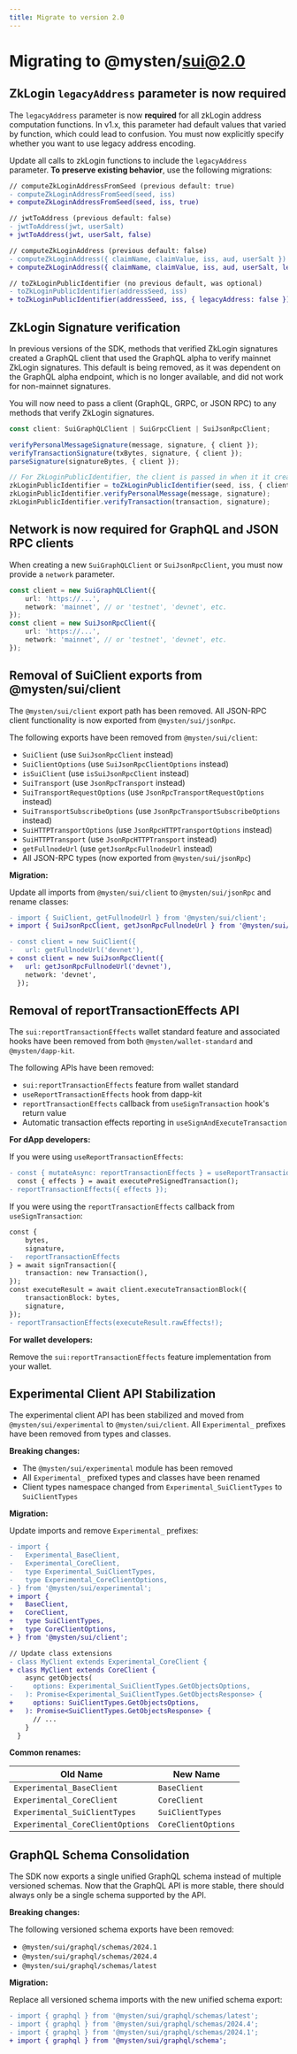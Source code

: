 ```yaml
---
title: Migrate to version 2.0
---
```


# Migrating to @mysten/sui@2.0

## ZkLogin `legacyAddress` parameter is now required

The `legacyAddress` parameter is now **required** for all zkLogin address computation functions. In
v1.x, this parameter had default values that varied by function, which could lead to confusion. You
must now explicitly specify whether you want to use legacy address encoding.

Update all calls to zkLogin functions to include the `legacyAddress` parameter. **To preserve
existing behavior**, use the following migrations:

```diff
// computeZkLoginAddressFromSeed (previous default: true)
- computeZkLoginAddressFromSeed(seed, iss)
+ computeZkLoginAddressFromSeed(seed, iss, true)

// jwtToAddress (previous default: false)
- jwtToAddress(jwt, userSalt)
+ jwtToAddress(jwt, userSalt, false)

// computeZkLoginAddress (previous default: false)
- computeZkLoginAddress({ claimName, claimValue, iss, aud, userSalt })
+ computeZkLoginAddress({ claimName, claimValue, iss, aud, userSalt, legacyAddress: false })

// toZkLoginPublicIdentifier (no previous default, was optional)
- toZkLoginPublicIdentifier(addressSeed, iss)
+ toZkLoginPublicIdentifier(addressSeed, iss, { legacyAddress: false })
```

## ZkLogin Signature verification

In previous versions of the SDK, methods that verified ZkLogin signatures created a GraphQL client
that used the GraphQL alpha to verify mainnet ZkLogin signatures. This default is being removed, as
it was dependent on the GraphQL alpha endpoint, which is no longer available, and did not work for
non-mainnet signatures.

You will now need to pass a client (GraphQL, GRPC, or JSON RPC) to any methods that verify ZkLogin
signatures.

```ts
const client: SuiGraphQLClient | SuiGrpcClient | SuiJsonRpcClient;

verifyPersonalMessageSignature(message, signature, { client });
verifyTransactionSignature(txBytes, signature, { client });
parseSignature(signatureBytes, { client });

// For ZkLoginPublicIdentifier, the client is passed in when it it created
zkLoginPublicIdentifier = toZkLoginPublicIdentifier(seed, iss, { client, legacyAddress: false });
zkLoginPublicIdentifier.verifyPersonalMessage(message, signature);
zkLoginPublicIdentifier.verifyTransaction(transaction, signature);
```

## Network is now required for GraphQL and JSON RPC clients

When creating a new `SuiGraphQLClient` or `SuiJsonRpcClient`, you must now provide a `network`
parameter.

```ts
const client = new SuiGraphQLClient({
	url: 'https://...',
	network: 'mainnet', // or 'testnet', 'devnet', etc.
});
const client = new SuiJsonRpcClient({
	url: 'https://...',
	network: 'mainnet', // or 'testnet', 'devnet', etc.
});
```

## Removal of SuiClient exports from @mysten/sui/client

The `@mysten/sui/client` export path has been removed. All JSON-RPC client functionality is now
exported from `@mysten/sui/jsonRpc`.

The following exports have been removed from `@mysten/sui/client`:

- `SuiClient` (use `SuiJsonRpcClient` instead)
- `SuiClientOptions` (use `SuiJsonRpcClientOptions` instead)
- `isSuiClient` (use `isSuiJsonRpcClient` instead)
- `SuiTransport` (use `JsonRpcTransport` instead)
- `SuiTransportRequestOptions` (use `JsonRpcTransportRequestOptions` instead)
- `SuiTransportSubscribeOptions` (use `JsonRpcTransportSubscribeOptions` instead)
- `SuiHTTPTransportOptions` (use `JsonRpcHTTPTransportOptions` instead)
- `SuiHTTPTransport` (use `JsonRpcHTTPTransport` instead)
- `getFullnodeUrl` (use `getJsonRpcFullnodeUrl` instead)
- All JSON-RPC types (now exported from `@mysten/sui/jsonRpc`)

**Migration:**

Update all imports from `@mysten/sui/client` to `@mysten/sui/jsonRpc` and rename classes:

```diff
- import { SuiClient, getFullnodeUrl } from '@mysten/sui/client';
+ import { SuiJsonRpcClient, getJsonRpcFullnodeUrl } from '@mysten/sui/jsonRpc';

- const client = new SuiClient({
-   url: getFullnodeUrl('devnet'),
+ const client = new SuiJsonRpcClient({
+   url: getJsonRpcFullnodeUrl('devnet'),
    network: 'devnet',
  });
```

## Removal of reportTransactionEffects API

The `sui:reportTransactionEffects` wallet standard feature and associated hooks have been removed
from both `@mysten/wallet-standard` and `@mysten/dapp-kit`.

The following APIs have been removed:

- `sui:reportTransactionEffects` feature from wallet standard
- `useReportTransactionEffects` hook from dapp-kit
- `reportTransactionEffects` callback from `useSignTransaction` hook's return value
- Automatic transaction effects reporting in `useSignAndExecuteTransaction`

**For dApp developers:**

If you were using `useReportTransactionEffects`:

```diff
- const { mutateAsync: reportTransactionEffects } = useReportTransactionEffects();
  const { effects } = await executePreSignedTransaction();
- reportTransactionEffects({ effects });
```

If you were using the `reportTransactionEffects` callback from `useSignTransaction`:

```diff
const {
	bytes,
	signature,
-	reportTransactionEffects
} = await signTransaction({
	transaction: new Transaction(),
});
const executeResult = await client.executeTransactionBlock({
	transactionBlock: bytes,
	signature,
});
- reportTransactionEffects(executeResult.rawEffects!);
```

**For wallet developers:**

Remove the `sui:reportTransactionEffects` feature implementation from your wallet.

## Experimental Client API Stabilization

The experimental client API has been stabilized and moved from `@mysten/sui/experimental` to
`@mysten/sui/client`. All `Experimental_` prefixes have been removed from types and classes.

**Breaking changes:**

- The `@mysten/sui/experimental` module has been removed
- All `Experimental_` prefixed types and classes have been renamed
- Client types namespace changed from `Experimental_SuiClientTypes` to `SuiClientTypes`

**Migration:**

Update imports and remove `Experimental_` prefixes:

```diff
- import {
-   Experimental_BaseClient,
-   Experimental_CoreClient,
-   type Experimental_SuiClientTypes,
-   type Experimental_CoreClientOptions,
- } from '@mysten/sui/experimental';
+ import {
+   BaseClient,
+   CoreClient,
+   type SuiClientTypes,
+   type CoreClientOptions,
+ } from '@mysten/sui/client';

// Update class extensions
- class MyClient extends Experimental_CoreClient {
+ class MyClient extends CoreClient {
    async getObjects(
-     options: Experimental_SuiClientTypes.GetObjectsOptions,
-   ): Promise<Experimental_SuiClientTypes.GetObjectsResponse> {
+     options: SuiClientTypes.GetObjectsOptions,
+   ): Promise<SuiClientTypes.GetObjectsResponse> {
      // ...
    }
  }
```

**Common renames:**

| Old Name                         | New Name            |
| -------------------------------- | ------------------- |
| `Experimental_BaseClient`        | `BaseClient`        |
| `Experimental_CoreClient`        | `CoreClient`        |
| `Experimental_SuiClientTypes`    | `SuiClientTypes`    |
| `Experimental_CoreClientOptions` | `CoreClientOptions` |

## GraphQL Schema Consolidation

The SDK now exports a single unified GraphQL schema instead of multiple versioned schemas. Now that
the GraphQL API is more stable, there should always only be a single schema supported by the API.

**Breaking changes:**

The following versioned schema exports have been removed:

- `@mysten/sui/graphql/schemas/2024.1`
- `@mysten/sui/graphql/schemas/2024.4`
- `@mysten/sui/graphql/schemas/latest`

**Migration:**

Replace all versioned schema imports with the new unified schema export:

```diff
- import { graphql } from '@mysten/sui/graphql/schemas/latest';
- import { graphql } from '@mysten/sui/graphql/schemas/2024.4';
- import { graphql } from '@mysten/sui/graphql/schemas/2024.1';
+ import { graphql } from '@mysten/sui/graphql/schema';
```
